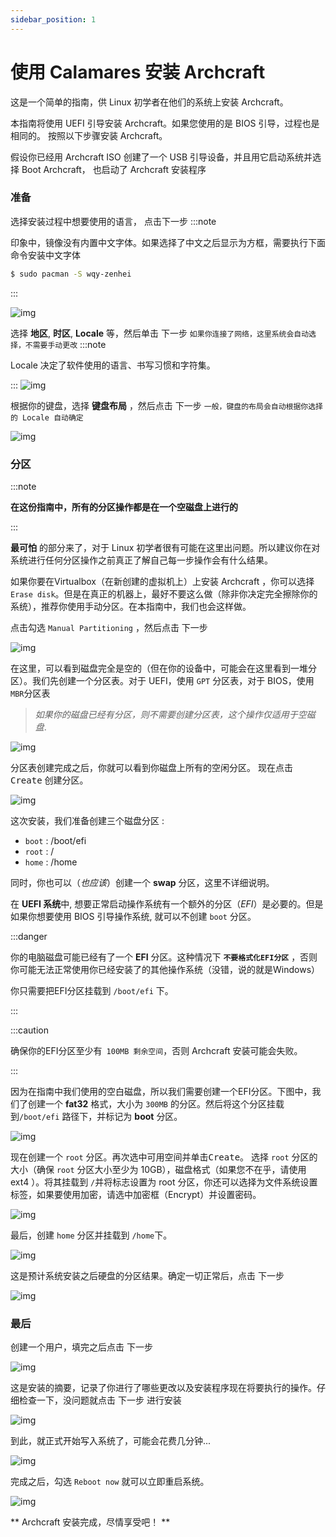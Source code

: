 ```yaml
---
sidebar_position: 1
---
```


# 使用 Calamares 安装 Archcraft

这是一个简单的指南，供 Linux 初学者在他们的系统上安装 Archcraft。

本指南将使用 UEFI 引导安装 Archcraft。如果您使用的是 BIOS 引导，过程也是相同的。
按照以下步骤安装 Archcraft。

假设你已经用 Archcraft ISO 创建了一个 USB 引导设备，并且用它启动系统并选择 Boot Archcraft，
也启动了 Archcraft 安装程序

### 准备

选择安装过程中想要使用的语言， 点击<kbd>下一步</kbd>
:::note

印象中，镜像没有内置中文字体。如果选择了中文之后显示为方框，需要执行下面命令安装中文字体
```bash
$ sudo pacman -S wqy-zenhei
```

:::


![img](./calamares/1.png)

选择 **地区**, **时区**, **Locale** 等，然后单击 <kbd>下一步</kbd> `如果你连接了网络，这里系统会自动选择，不需要手动更改`
:::note

Locale 决定了软件使用的语言、书写习惯和字符集。

:::
![img](./calamares/2.png)

根据你的键盘，选择 **键盘布局** ，然后点击 <kbd>下一步</kbd> `一般，键盘的布局会自动根据你选择的 Locale 自动确定`

![img](./calamares/3.png)

### 分区

:::note

**在这份指南中，所有的分区操作都是在一个空磁盘上进行的**

:::

**最可怕** 的部分来了，对于 Linux 初学者很有可能在这里出问题。所以建议你在对系统进行任何分区操作之前真正了解自己每一步操作会有什么结果。

如果你要在Virtualbox（在新创建的虚拟机上）上安装 Archcraft ，你可以选择 `Erase disk`。但是在真正的机器上，最好不要这么做（除非你决定完全擦除你的系统），推荐你使用手动分区。在本指南中，我们也会这样做。

点击勾选 `Manual Partitioning` ，然后点击 <kbd>下一步</kbd>

![img](./calamares/4.png)

在这里，可以看到磁盘完全是空的（但在你的设备中，可能会在这里看到一堆分区）。我们先创建一个分区表。对于 UEFI，使用 `GPT` 分区表，对于 BIOS，使用 `MBR`分区表
> *如果你的磁盘已经有分区，则不需要创建分区表，这个操作仅适用于空磁盘*.

![img](./calamares/5.png)

分区表创建完成之后，你就可以看到你磁盘上所有的空闲分区。 现在点击 <kbd>Create</kbd> 创建分区。

![img](./calamares/6.png)

这次安装，我们准备创建三个磁盘分区 :
- `boot` : /boot/efi
- `root` : /
- `home` : /home

同时，你也可以（*也应该*）创建一个 **swap** 分区，这里不详细说明。

在 **UEFI 系统**中, 想要正常启动操作系统有一个额外的分区（*EFI*）是必要的。但是如果你想要使用 BIOS 引导操作系统, 就可以不创建 `boot` 分区。

:::danger

你的电脑磁盘可能已经有了一个 **EFI** 分区。这种情况下 **`不要格式化EFI分区`** ，否则你可能无法正常使用你已经安装了的其他操作系统（没错，说的就是Windows）

你只需要把EFI分区挂载到 `/boot/efi` 下。

:::

:::caution

确保你的EFI分区至少有` 100MB 剩余空间`，否则 Archcraft 安装可能会失败。

:::

因为在指南中我们使用的空白磁盘，所以我们需要创建一个EFI分区。下图中，我们了创建一个 **fat32** 格式，大小为 `300MB` 的分区。然后将这个分区挂载到`/boot/efi` 路径下，并标记为 **boot** 分区。

![img](./calamares/7.png)

现在创建一个 `root` 分区。再次选中可用空间并单击<kbd>Create</kbd>。
选择 `root` 分区的大小（确保 `root` 分区大小至少为 10GB），磁盘格式（如果您不在乎，请使用 ext4 ）。将其挂载到 `/`并将标志设置为 root 分区，你还可以选择为文件系统设置标签，如果要使用加密，请选中加密框（Encrypt）并设置密码。

![img](./calamares/8.png)

最后，创建 `home` 分区并挂载到 `/home`下。

![img](./calamares/9.png)

这是预计系统安装之后硬盘的分区结果。确定一切正常后，点击 <kbd>下一步</kbd>

![img](./calamares/10.png)

### 最后

创建一个用户，填完之后点击 <kbd>下一步</kbd>

![img](./calamares/11.png)

这是安装的摘要，记录了你进行了哪些更改以及安装程序现在将要执行的操作。仔细检查一下，没问题就点击 <kbd>下一步</kbd> 进行安装

![img](./calamares/12.png)

到此，就正式开始写入系统了，可能会花费几分钟...

![img](./calamares/13.png)

完成之后，勾选 `Reboot now` 就可以立即重启系统。

![img](./calamares/14.png)

** Archcraft 安装完成，尽情享受吧！ **
